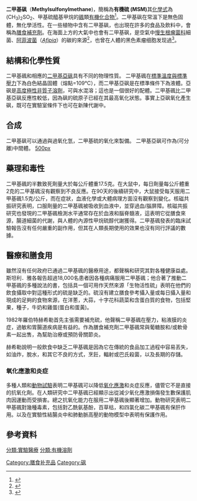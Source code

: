 {{medical}}
{{chembox
| Watchedfields = changed
| verifiedrevid = 443307912
| Name = 二甲基碸
| ImageFileL1_Ref = {{chemboximage|correct|??}}
| ImageFileL1 = Me2SO2.png
| ImageNameL1 = Methylsulfonylmethane
| ImageFileR1 = Dimethylsulfone-3D-vdW.png
| ImageNameR1 = Dimethylsulfone
| IUPACName = dimethyl sulfone
| PIN = methanesulfonylmethane
| OtherNames = methyl sulfone<br />methylsulfonylmethane<br />sulfonylbismethane<br />DMSO<sub>2</sub>
|Section1={{Chembox Identifiers
| ChEBI_Ref = {{ebicite|correct|EBI}}
| ChEBI = 9349
| SMILES = [O-][S++]([O-])(C)C
| ChemSpiderID_Ref = {{chemspidercite|correct|chemspider}}
| ChemSpiderID = 5978
| PubChem = 6213
| UNII_Ref = {{fdacite|correct|FDA}}
| UNII = 9H4PO4Z4FT
| KEGG_Ref = {{keggcite|correct|kegg}}
| KEGG = C11142
| InChI = 1/C2H6O2S/c1-5(2,3)4/h1-2H3
| InChIKey = HHVIBTZHLRERCL-UHFFFAOYAG
| ChEMBL_Ref = {{ebicite|correct|EBI}}
| ChEMBL = 25028
| StdInChI_Ref = {{stdinchicite|correct|chemspider}}
| StdInChI = 1S/C2H6O2S/c1-5(2,3)4/h1-2H3
| StdInChIKey_Ref = {{stdinchicite|correct|chemspider}}
| StdInChIKey = HHVIBTZHLRERCL-UHFFFAOYSA-N
| CASNo = 67-71-0
| CASNo_Ref = {{cascite|correct|CAS}}
| RTECS = PB2785000
  }}
|Section2={{Chembox Properties
| C=2 | H=6 | O=2 | S=1
| Appearance = White crystalline solid
| Density = 1.45 g/cm<sup>3</sup>
| Solubility = 
| MeltingPtC = 109
| BoilingPtC = 248
| Viscosity = 
  }}
|Section7={{Chembox Hazards
| ExternalSDS = [http://web.archive.org/web/20070609155852/http://www.cise.columbia.edu/clean/msds/dimethylsulfoxide.pdf External MSDS]
| MainHazards = 
| NFPA-H = 1
| NFPA-F = 1
| NFPA-R =
| FlashPtC = 143
| RPhrases = 
| SPhrases = {{S22}} {{S24/25}}
  }}
|Section8={{Chembox Related
| OtherFunction_label = 
| OtherFunction = 
| OtherCompounds = [[Dimethyl_sulfoxide|DMSO]]<br />[[dimethyl_sulfide|dimethyl sulfide]]<br />[[dimethyl_sulfate|dimethyl sulfate]]<br />[[sulfolane|sulfolane]]
  }}
}}
'''二甲基砜'''（'''Methylsulfonylmethane''')，簡稱為'''有機硫 (MSM)'''其[[化學式|化學式]]為(CH<sub>3</sub>)<sub>2</sub>SO<sub>2</sub>、甲基硫醯基甲烷的[[碸|碸]]類[[有機化合物|有機化合物]]<ref>{{cite web|url= http://www.gaylordchemical.com/bulletins/Bulletin301B/Bulletin301B.pdf|title= Various Names for MSM|accessdate= June 8, 2009|deadurl= yes|archiveurl= https://web.archive.org/web/20110711080324/http://www.gaylordchemical.com/bulletins/Bulletin301B/Bulletin301B.pdf|archivedate= 2011年7月11日}}</ref>。二甲基砜在常溫下是無色固體，無化學活性。在一些植物中含有二甲基砜，也出現在許多的食品及飲料中，會稱為[[膳食補充劑|膳食補充劑]]。在海面上方的大氣中也會有二甲基砜，是空氣中[[慢生根瘤菌科|慢生根瘤菌科]]細菌、[[阿菲波菌属|阿菲波菌]]（''[[Afipia|Afipia]]''）的碳的來源<ref>{{cite web|url=http://www.pnas.org/content/early/2013/01/22/1212089110.full.pdf+html|title= Microbiome of the upper troposphere: Species composition and prevalence, effects of tropical storms, and atmospheric implications|author = Natasha DeLeon-Rodriguez, others ([http://www.pnas.org/content/early/2013/01/22/1212089110?tab=author-info full list])|date = December 19, 2012 (received for review July 15, 2012)|quote = This group [Afipia] is commonly found in aquatic environments and is known to use dimethyl sulfone (DMSO<small>2</small>) as a sole carbon source. DMSO<small>2</small> represents an intermediate of the oxidation of dimethyl sulfide (DMS), which is commonly found in the marine atmosphere|accessdate=2014-03-01 |language=en |page=5 }}</ref>，也曾在人體的黑色素瘤细胞发现過<ref name=sfc>{{cite web |title=Sniffing for Cancer |url=http://theinstitute.ieee.org/technology-focus/technology-topic/sniffing-for-cancer |publisher=Institute for Electrical and Electronic Engineers |date=2013-12-20 |language=en |deadurl=yes |archiveurl=https://web.archive.org/web/20161006171135/http://theinstitute.ieee.org/technology-focus/technology-topic/sniffing-for-cancer |archivedate=2016-10-06 |access-date=2014-05-19 }}</ref>。

== 結構和化學性質 ==
二甲基碸和相應的[[二甲基亞砜|二甲基亞砜]]具有不同的物理性質。 二甲基碸在[[标准状况|標準溫度與標準壓力]]下為白色結晶固體（熔點=109℃），而二甲基亞砜是在標準條件下為液體。亞砜是[[极性非质子溶剂|高度極性非質子溶劑]]，可與水混溶；這也是一個很好的配體。二甲基碸比二甲基亞砜反應性較低，因為砜的硫原子已經在其最高氧化狀態。事實上亞砜氧化產生砜，既可在實驗室條件下也可在新陳代謝中。

== 合成 ==
二甲基砜可以通過與過氧化氫，二甲基硫的氧化來製備。 二甲基亞砜可作為(可分離)中間體。
[[file:Dimethylsulfon_Darstellung.svg|500px]]

== 藥理和毒性 ==
二甲基碸的半數致死劑量大於每公斤體重17.5克。在大鼠中，每日劑量每公斤體重2克的二甲基碸沒有觀察到不良反應。在90天的後續研究中，大鼠接受每天服用二甲基碸1.5克/公斤，而在症狀，血液化學或大體病理方面沒有觀察到變化。核磁共振研究表明，口服劑量的二甲基碸被吸收到血液中，並穿過血/腦屏障。核磁共振研究也發現的二甲基碸檢測水平通常存在於血液和腦脊髓液，這表明它從膳食來源，腸道細菌的代謝，與人體的內源性甲烷硫醇代謝獲得。二甲基碸發表的臨床試驗報告沒有任何嚴重的副作用，但其在人類長期使用的效果也沒有同行評議的數據。

== 醫療和膳食用 ==
雖然沒有任何政府已通過二甲基碸的醫療用途，都聲稱和研究其對各種健康益處。斯坦利．雅各報告超過18,000名患者因各種病痛服用二甲基碸；他合著了推動二甲基碸的多種說法的書，包括具一個可用作天然來源「生物活性硫」表明在他們的飲食攝取中對這種形式的硫是缺乏的。硫沒有建立膳食參考攝入量或每日攝入量和現成的足夠的食物來源，在洋蔥，大蒜，十字花科蔬菜和含蛋白質的食物，包括堅果，種子，牛奶和雞蛋(蛋白和蛋黃)。

1982年羅伯特赫希勒首先主張需要補充硫，他聲稱二甲基碸在壓力，粘液膜的炎症，過敏和胃腸道疾病是有益的。作為膳食補充劑二甲基碸常與葡糖胺和/或軟骨素一起出售，為幫助治療或預防骨關節炎。

赫希勒說明一般飲食中缺乏二甲基碸是因為它在傳統的食品加工過程中容易丟失，如油炸，脫水，和其它不良的方式，烹飪，輻射或巴氏殺菌，以及長期的存儲。
=== 氧化應激和炎症 ===
多種人類和[[動物試驗|動物試驗]]表明二甲基碸可以降低[[氧化應激|氧化應激]]和炎症反應，儘管它不是直接的抗氧化劑。在人類研究中二甲基碸已經顯示出從減少氧化應激損傷發生數保護肌肉因運動而受損害。總之抗氧化能力在服用二甲基碸後顯著增加。動物研究表明二甲基碸對幾種毒素，包括對乙酰氨基酚，百草枯，和四氯化碳二甲基碸有保肝作用。以及在實驗性結腸炎中和肺動脈高壓的動物模型中表明有保護作用。

==參考資料==
{{reflist}}

{{Authority control}}

[[Category:膳食补充品|Category:膳食补充品]]
[[分類:實驗醫療|分類:實驗醫療]]
[[Category:砜|Category:砜]]
[[分類:有機溶劑|分類:有機溶劑]]